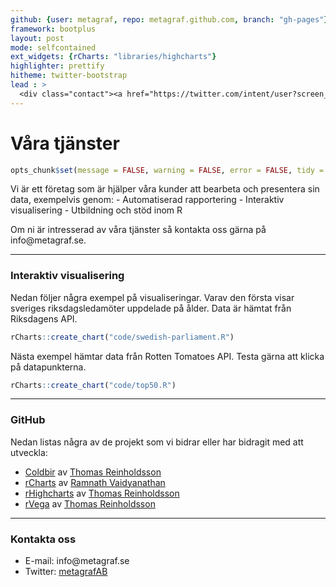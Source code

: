 ```yaml
---
github: {user: metagraf, repo: metagraf.github.com, branch: "gh-pages"}
framework: bootplus
layout: post
mode: selfcontained
ext_widgets: {rCharts: "libraries/highcharts"}
highlighter: prettify
hitheme: twitter-bootstrap
lead : >
  <div class="contact"><a href="https://twitter.com/intent/user?screen_name=metagrafAB"><i class="icon-twitter icon-2x"></i></a><a href="mailto:info@metagraf.se"><i class="icon-envelope icon-2x"></i></a><a href="https://github.com/metagraf"><i class="icon-github icon-2x"></i></a></div><img src = "assets/img/logo.png">
---
```


# Våra tjänster

```r
opts_chunk$set(message = FALSE, warning = FALSE, error = FALSE, tidy = FALSE, cache = FALSE, results = 'asis', echo = FALSE)
```

Vi är ett företag som är hjälper våra kunder att bearbeta och presentera sin data, exempelvis genom:
  - Automatiserad rapportering
  - Interaktiv visualisering
  - Utbildning och stöd inom R

Om ni är intresserad av våra tjänster så kontakta oss gärna på info@metagraf.se.

---

### Interaktiv visualisering

Nedan följer några exempel på visualiseringar. Varav den första visar sveriges riksdagsledamöter uppdelade på ålder. Data är hämtat från Riksdagens API.

```r
rCharts::create_chart("code/swedish-parliament.R")
```

Nästa exempel hämtar data från Rotten Tomatoes API. Testa gärna att klicka på datapunkterna.

```r
rCharts::create_chart("code/top50.R")
```

---

### GitHub

Nedan listas några av de projekt som vi bidrar eller har bidragit med att utveckla:

- [Coldbir](http://sthlmr.github.io/Coldbir/) av [Thomas Reinholdsson](https://github.com/reinholdsson)
- [rCharts](http://rcharts.io/) av [Ramnath Vaidyanathan](https://github.com/ramnathv)
- [rHighcharts](https://github.com/metagraf/rHighcharts) av [Thomas Reinholdsson](https://github.com/reinholdsson)
- [rVega](https://github.com/metagraf/rVega) av [Thomas Reinholdsson](https://github.com/reinholdsson)

---

### Kontakta oss

- E-mail: info@metagraf.se
- Twitter: [metagrafAB](https://twitter.com/metagrafAB)

<style>
body { 
  background-image:url('assets/img/23-white-cardboard-background-sml.jpg');
  margin-bottom: 50px;
}

header {
   
   letter-spacing:12px;
   margin-top: -20px;
   margin-left: -20px;
   margin-right: -20px;
   padding-top: 30px;
   padding: 19px;

   -webkit-border-radius: 3px;
      -moz-border-radius: 3px;
           border-radius: 3px;
   -webkit-box-shadow: none;
      -moz-box-shadow: none;
           box-shadow: none;
}

.contact {
  text-align:right;
  margin-right: 75px;
}

a:hover {text-decoration:none;}

header img {
  display: block; margin-left: auto; margin-right: auto; width: 85%;
}
</style>
